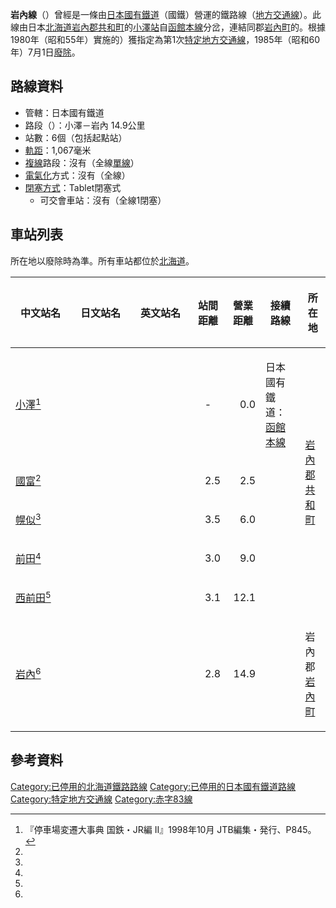 {{Infobox 鐵道路線
|日文原名 = 岩内線
|平假名 = いわないせん
|羅馬拼音 = Iwanai sen
|路線名稱 = [[File:Japanese_National_Railway_logo.svg|50px]] 岩內線
|路線顏色 = #999
|狀態 = [[廢線|廢線]]
|圖片 = 
|圖片大小 = 
|圖片說明 = 
|所在地 = {{JPN}}[[北海道|北海道]]
|起點 = [[小澤站|小澤站]]
|終點 = {{link-ja|岩內站|岩内駅}}
|站數 = 6個
|通車 = 1912年11月1日
|廢除 = 1985年7月1日
|擁有者 = [[日本國有鐵道|日本國有鐵道]]
|營運者 = 日本國有鐵道
|路線距離 = 14.9公里
|軌距 = 1,067毫米
|軌道數量 = [[單線鐵路|單線]]
|電氣化方式 = 非電氣化
|最高速度 = 
|最大坡度 = 12.5 [[千分比|‰]]
|最小曲線半徑 = 300公尺
|路線圖 = {{岩內線RDT}}
}}
'''岩內線'''（{{jpn|j=岩内線|hg=いわないせん|rm=Iwanai sen|f=y}}）曾經是一條由[[日本國有鐵道|日本國有鐵道]]（國鐵）營運的鐵路線（[[地方交通線|地方交通線]]）。此線由日本[[北海道|北海道]][[岩內郡|岩內郡]][[共和町|共和町]]的[[小澤站|小澤站]]自[[函館本線|函館本線]]分岔，連結同郡[[岩內町|岩內町]]的{{link-ja|岩內站|岩内駅}}。根據1980年（昭和55年）實施的{{link-ja|日本國有鐵道經營再建促進特別措置法|日本国有鉄道経営再建促進特別措置法|國鐵再建法}}）獲指定為第1次[[特定地方交通線|特定地方交通線]]，1985年（昭和60年）7月1日[[廢線|廢除]]。

== 路線資料 ==
* 管轄：日本國有鐵道
* 路段（{{link-ja|營業距離|営業キロ}}）：小澤－岩內 14.9公里
* 站數：6個（包括起點站）
* [[軌距|軌距]]：1,067毫米
* [[複線鐵路|複線]]路段：沒有（全線[[單線鐵路|單線]]）
* [[電氣化鐵路|電氣化]]方式：沒有（全線{{link-ja|非電氣化|非電化}}）
* [[閉塞_(鐵路)|閉塞方式]]：Tablet閉塞式
** 可交會車站：沒有（全線1閉塞）
== 車站列表 ==
所在地以廢除時為準。所有車站都位於[[北海道|北海道]]。
{| class="wikitable" rules="all"
|-
!style="width:5em;"|中文站名
!style="width:5em;"|日文站名
!style="width:5em;"|英文站名
!style="width:2.5em;"|站間距離
!style="width:2.5em;"|營業距離
!接續路線
!colspan="2"|所在地
|-
|[[小澤站|小澤]]<ref name="hensen2"> 『停車場変遷大事典 国鉄・JR編 II』1998年10月 JTB編集・発行、P845。</ref>
|{{lang|ja|小沢}}
|{{lang|en|Kozawa}}
|style="text-align:center;"| -
|style="text-align:right;"|0.0
|日本國有鐵道：[[函館本線|函館本線]]
|rowspan="5"|[[岩內郡|岩內郡]][[共和町|共和町]]
|-
|[[國富站|國富]]<ref name="hensen2"/>
|{{lang|ja|国富}}
|{{lang|en|Kunitomi}}
|style="text-align:right;"|2.5
|style="text-align:right;"|2.5
| 
|-
|[[幌似站|幌似]]<ref name="hensen2"/>
|{{lang|ja|幌似}}
|{{lang|en|Horoni}}
|style="text-align:right;"|3.5
|style="text-align:right;"|6.0
| 
|-
|[[前田站|前田]]<ref name="hensen2"/>
|{{lang|ja|前田}}
|{{lang|en|Maeda}}
|style="text-align:right;"|3.0
|style="text-align:right;"|9.0
| 
|-
|[[西前田站_(北海道)|西前田]]<ref name="hensen2"/>
|{{lang|ja|西前田}}
|{{lang|en|Nishi-Maeda}}
|style="text-align:right;"|3.1
|style="text-align:right;"|12.1
| 
|-
|[[岩內站_(日本)|岩內]]<ref name="hensen2"/>
|{{lang|ja|岩内}}
|{{lang|en|Iwanai}}
|style="text-align:right;"|2.8
|style="text-align:right;"|14.9
| 
|岩內郡[[岩內町|岩內町]]
|}

== 參考資料 ==
{{Reflist}}

{{岩內線}}
{{特定地方交通線}}
{{赤字83線}}
{{DEFAULTSORT:Iwanai sen}}
[[Category:已停用的北海道鐵路路線|Category:已停用的北海道鐵路路線]]
[[Category:已停用的日本國有鐵道路線|Category:已停用的日本國有鐵道路線]]
[[Category:特定地方交通線|Category:特定地方交通線]]
[[Category:赤字83線|Category:赤字83線]]
